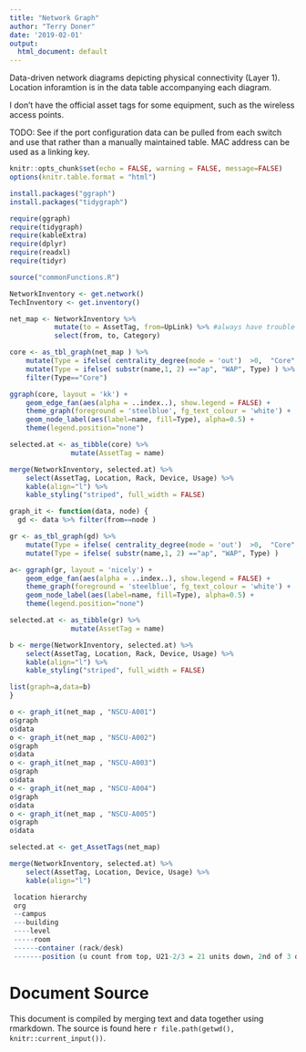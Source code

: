 ```yaml
---
title: "Network Graph"
author: "Terry Doner"
date: '2019-02-01'
output:
  html_document: default
---
```


Data-driven network diagrams depicting physical connectivity (Layer 1). Location inforamtion is in the data table accompanying each diagram.

I don't have the official asset tags for some equipment, such as the wireless access points. 

TODO: See if the port configuration data can be pulled from each switch and use that rather than a manually maintained table. MAC address can be used as a linking key.

```r
knitr::opts_chunk$set(echo = FALSE, warning = FALSE, message=FALSE)
options(knitr.table.format = "html") 
```

```r
install.packages("ggraph")
install.packages("tidygraph")
```

```r
require(ggraph)
require(tidygraph)
require(kableExtra)
require(dplyr)
require(readxl)
require(tidyr)
```
 
```r
source("commonFunctions.R")
```
 
```r
NetworkInventory <- get.network()
TechInventory <- get.inventory()

net_map <- NetworkInventory %>%
           mutate(to = AssetTag, from=UpLink) %>% #always have trouble with rename
           select(from, to, Category)
```

```r
core <- as_tbl_graph(net_map ) %>% 
    mutate(Type = ifelse( centrality_degree(mode = 'out')  >0,  "Core" , "Edge" )) %>%
    mutate(Type = ifelse( substr(name,1, 2) =="ap", "WAP", Type) ) %>%
    filter(Type=="Core")
```

```r
ggraph(core, layout = 'kk') + 
    geom_edge_fan(aes(alpha = ..index..), show.legend = FALSE) + 
    theme_graph(foreground = 'steelblue', fg_text_colour = 'white') +
    geom_node_label(aes(label=name, fill=Type), alpha=0.5) +
    theme(legend.position="none")
```
 
```r
selected.at <- as_tibble(core) %>%
               mutate(AssetTag = name) 

merge(NetworkInventory, selected.at) %>% 
    select(AssetTag, Location, Rack, Device, Usage) %>%
    kable(align="l") %>% 
    kable_styling("striped", full_width = FALSE)
```
 
```r
graph_it <- function(data, node) { 
  gd <- data %>% filter(from==node )

gr <- as_tbl_graph(gd) %>% 
    mutate(Type = ifelse( centrality_degree(mode = 'out')  >0,  "Core" , "Edge" )) %>%
    mutate(Type = ifelse( substr(name,1, 2) =="ap", "WAP", Type) ) 

a<- ggraph(gr, layout = 'nicely') + 
    geom_edge_fan(aes(alpha = ..index..), show.legend = FALSE) + 
    theme_graph(foreground = 'steelblue', fg_text_colour = 'white') +
    geom_node_label(aes(label=name, fill=Type), alpha=0.5) +
    theme(legend.position="none")

selected.at <- as_tibble(gr) %>%
               mutate(AssetTag = name) 

b <- merge(NetworkInventory, selected.at) %>% 
    select(AssetTag, Location, Rack, Device, Usage) %>%
    kable(align="l") %>% 
    kable_styling("striped", full_width = FALSE)

list(graph=a,data=b)
}
```

```r
o <- graph_it(net_map , "NSCU-A001")
o$graph
o$data
o <- graph_it(net_map , "NSCU-A002")
o$graph
o$data
o <- graph_it(net_map , "NSCU-A003")
o$graph
o$data
o <- graph_it(net_map , "NSCU-A004")
o$graph
o$data
o <- graph_it(net_map , "NSCU-A005")
o$graph
o$data
```
 
```r
selected.at <- get_AssetTags(net_map)

merge(NetworkInventory, selected.at) %>% 
    select(AssetTag, Location, Device, Usage) %>%
    kable(align="l")

```
 
 
```r
 
 location hierarchy
 org
 --campus
 ---building
 ----level
 -----room
 ------container (rack/desk)
 -------position (u count from top, U21-2/3 = 21 units down, 2nd of 3 devices)

```

# Document Source
This document is compiled by merging text and data together using rmarkdown. The source is found here `r file.path(getwd(), knitr::current_input())`.